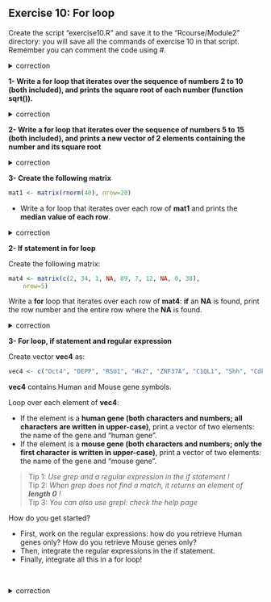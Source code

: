 ## Exercise 10: For loop

Create the script "exercise10.R" and save it to the "Rcourse/Module2" directory: you will save all the commands of exercise 10 in that script.
<br>Remember you can comment the code using #.


<details>
<summary>
correction
</summary>

```r
getwd()
setwd("~/Rcourse/Module2")
```

</details>


**1- Write a for loop that iterates over the sequence of numbers 2 to 10 (both included), and prints the square root of each number (function sqrt()).**

<details>
<summary>
correction
</summary>

```r
for(i in 2:10){
	print(sqrt(i))
}
```

</details>


**2- Write a for loop that iterates over the sequence of numbers 5 to 15 (both included), and prints a new vector of 2 elements containing the number and its square root**

<details>
<summary>
correction
</summary>

```r
for(i in 5:15){
	veci <- c(i, sqrt(i))
        print(veci)
}
```

</details>

**3- Create the following matrix**

```r
mat1 <- matrix(rnorm(40), nrow=20)
```

* Write a for loop that iterates over each row of **mat1** and prints the **median value of each row**.

<details>
<summary>
correction
</summary>

```r
for(j in 1:nrow(mat1)){
	# extract the row
	rowj <- mat1[j,]
	# compute the median
	medrowj <- median(rowj)
	# print median value in row
	print(medrowj)
}  

# with less lines of code:
for(j in 1:nrow(mat1)){
	# print median value in row
	print(median(mat1[j,]))
}   
```     

</details>

**2- If statement in for loop**

Create the following matrix:

```r
mat4 <- matrix(c(2, 34, 1, NA, 89, 7, 12, NA, 0, 38),
	nrow=5)
```

Write a **for** loop that iterates over each row of **mat4**: **if** an **NA** is found, print the row number and the entire row where the **NA** is found.

<details>
<summary>
correction
</summary>

```r
for(k in 1:nrow(mat4)){
	# extract row
	rowk <- mat4[k,]
	if(any(is.na(rowk))){
		print(k)
		print(rowk)
	}
}
```

</details>

**3- For loop, if statement and regular expression**

Create vector **vec4** as:

```r
vec4 <- c("Oct4", "DEPP", "RSU1", "Hk2", "ZNF37A", "C1QL1", "Shh", "Cdkn2a")
```

**vec4** contains Human and Mouse gene symbols.
<br>

Loop over each element of **vec4**:

* If the element is a **human gene (both characters and numbers; all characters are written in upper-case)**, print a vector of two elements: the name of the gene and "human gene".<br>
* If the element is a **mouse gene (both characters and numbers; only the first character is written in upper-case)**, print a vector of two elements: the name of the gene and "mouse gene".<br>

> Tip 1: *Use grep and a regular expression in the if statement !*<br>
> Tip 2: *When grep does not find a match, it returns an element of **length 0** !*<br>
> Tip 3: *You can also use grepl: check the help page*

How do you get started?

* First, work on the regular expressions: how do you retrieve Human genes only? How do you retrieve Mouse genes only?
* Then, integrate the regular expressions in the if statement.
* Finally, integrate all this in a for loop!

<br>

<details>
<summary>
correction
</summary>

```r
for(gene in vec4){
	if(length(grep(pattern="^[A-Z0-9]+$", x=gene)) != 0){
		print(c(gene, "human gene"))
	}else if(length(grep(pattern="^[A-Z]{1}[a-z0-9]+$", x=gene)) != 0){
		print(c(gene, "mouse gene"))
	}
}

# With grepl
	# grepl returns a logical vector (match or not for each element of x), not the matching elements themselves.
for(gene in vec4){
        if(grepl(pattern="^[A-Z0-9]+$", x=gene)){
                print(c(gene, "human gene"))
        }else if(grepl(pattern="^[A-Z]{1}[a-z0-9]+$", x=gene)){
                print(c(gene, "mouse gene"))
        }
}

# easier way! whenever a lower case character is present: it is from mouse
for(gene in vec4){
        if(length(grep(pattern="[[:lower:]]", x=gene)) != 0){
                print(c(gene, "mouse gene"))
        }else{
                print(c(gene, "human gene"))
        }
}

```

</details>
